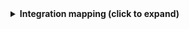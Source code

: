 <details>
<summary><b>Integration mapping (click to expand)</b></summary>

```yaml showLineNumbers
resources:
  - kind: release-deployment
    selector:
      query: 'true'
      includeRelease: true
    port:
      entity:
        mappings:
          identifier: .id | tostring
          title: .release.name + "-" + (.id | tostring) | gsub(" "; "")
          blueprint: '"azureDevopsReleaseDeployment"'
          properties:
            status: .deploymentStatus
            url: .url
            reason: .reason
            startedOn: .startedOn
            completedOn: .completedOn
            requestedBy: .requestedBy.displayName
            operationStatus: .operationStatus
            environment: .releaseEnvironment.name
          relations:
            release: .release.id | tostring


```

</details>
